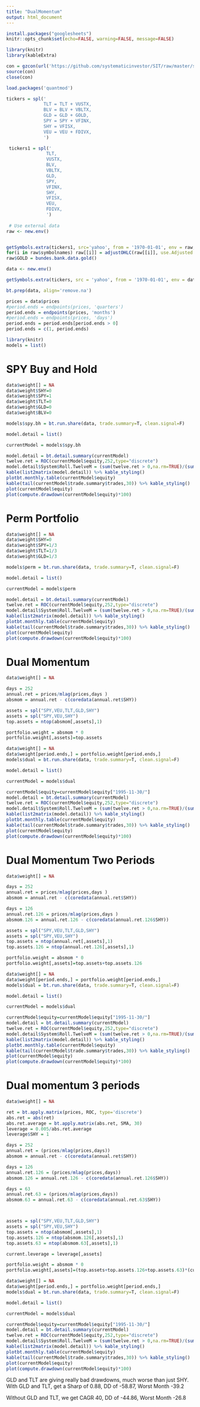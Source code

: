 ```yaml
---
title: "DualMomentum"
output: html_document
---
```


```r
install.packages("googlesheets")
knitr::opts_chunk$set(echo=FALSE, warning=FALSE, message=FALSE)

library(knitr)
library(kableExtra)
```

```r

con = gzcon(url('https://github.com/systematicinvestor/SIT/raw/master/sit.gz', 'rb'))
source(con)
close(con)

load.packages('quantmod')   

tickers = spl('
              TLT = TLT + VUSTX,
              BLV = BLV + VBLTX,
              GLD = GLD + GOLD,
              SPY = SPY + VFINX,
              SHY = VFISX,
              VEU = VEU + FDIVX,
              ')

 tickers1 = spl('
               TLT,
               VUSTX,
               BLV,
               VBLTX,
               GLD,
               SPY,
               VFINX,
               SHY,
               VFISX,
               VEU,
               FDIVX,
               ')
 
 # Use external data
raw <- new.env()


getSymbols.extra(tickers1, src='yahoo', from = '1970-01-01', env = raw, set.symbolnames = T, auto.assign = T)
for(i in raw$symbolnames) raw[[i]] = adjustOHLC(raw[[i]], use.Adjusted = TRUE, symbol.name=i)
raw$GOLD = bundes.bank.data.gold()

data <- new.env()

getSymbols.extra(tickers, src = 'yahoo', from = '1970-01-01', env = data, set.symbolnames = T,raw.data = raw, auto.assign = T)

bt.prep(data, align='remove.na')
```

```r
prices = data$prices  
#period.ends = endpoints(prices, 'quarters')
period.ends = endpoints(prices, 'months')
#period.ends = endpoints(prices, 'days')
period.ends = period.ends[period.ends > 0]		
period.ends = c(1, period.ends)
```

```r
library(knitr)
models = list()
```


# SPY Buy and Hold

```r
data$weight[] = NA
data$weight$SHY=0
data$weight$SPY=1
data$weight$TLT=0
data$weight$GLD=0
data$weight$BLV=0

models$spy.bh = bt.run.share(data, trade.summary=T, clean.signal=F)

model.detail = list()

currentModel = models$spy.bh

model.detail = bt.detail.summary(currentModel)
twelve.ret = ROC(currentModel$equity,252,type="discrete")
model.detail$System$Roll.TwelveM = (sum(twelve.ret > 0,na.rm=TRUE)/(sum(twelve.ret > 0,na.rm=TRUE)+sum(twelve.ret < 0,na.rm=TRUE)))*100
kable(list2matrix(model.detail)) %>% kable_styling()
plotbt.monthly.table(currentModel$equity)
kable(tail(currentModel$trade.summary$trades,30)) %>% kable_styling()
plot(currentModel$equity)
plot(compute.drawdown(currentModel$equity)*100)
```

# Perm Portfolio

```r
data$weight[] = NA
data$weight$SHY=0
data$weight$SPY=1/3
data$weight$TLT=1/3
data$weight$GLD=1/3

models$perm = bt.run.share(data, trade.summary=T, clean.signal=F)

model.detail = list()

currentModel = models$perm

model.detail = bt.detail.summary(currentModel)
twelve.ret = ROC(currentModel$equity,252,type="discrete")
model.detail$System$Roll.TwelveM = (sum(twelve.ret > 0,na.rm=TRUE)/(sum(twelve.ret > 0,na.rm=TRUE)+sum(twelve.ret < 0,na.rm=TRUE)))*100
kable(list2matrix(model.detail)) %>% kable_styling()
plotbt.monthly.table(currentModel$equity)
kable(tail(currentModel$trade.summary$trades,30)) %>% kable_styling()
plot(currentModel$equity)
plot(compute.drawdown(currentModel$equity)*100)
```

# Dual Momentum



```r
data$weight[] = NA

days = 252
annual.ret = prices/mlag(prices,days )
absmom = annual.ret - c(coredata(annual.ret$SHY))

assets = spl("SPY,VEU,TLT,GLD,SHY")
assets = spl("SPY,VEU,SHY")
top.assets = ntop(absmom[,assets],1) 

portfolio.weight = absmom * 0 
portfolio.weight[,assets]=top.assets

data$weight[] = NA
data$weight[period.ends,] = portfolio.weight[period.ends,]
models$dual = bt.run.share(data, trade.summary=T, clean.signal=F)

model.detail = list()

currentModel = models$dual

currentModel$equity=currentModel$equity["1995-11-30/"]
model.detail = bt.detail.summary(currentModel)
twelve.ret = ROC(currentModel$equity,252,type="discrete")
model.detail$System$Roll.TwelveM = (sum(twelve.ret > 0,na.rm=TRUE)/(sum(twelve.ret > 0,na.rm=TRUE)+sum(twelve.ret < 0,na.rm=TRUE)))*100
kable(list2matrix(model.detail)) %>% kable_styling()
plotbt.monthly.table(currentModel$equity)
kable(tail(currentModel$trade.summary$trades,30)) %>% kable_styling()
plot(currentModel$equity)
plot(compute.drawdown(currentModel$equity)*100)
```

# Dual Momentum Two Periods



```r
data$weight[] = NA

days = 252
annual.ret = prices/mlag(prices,days )
absmom = annual.ret - c(coredata(annual.ret$SHY))

days = 126
annual.ret.126 = prices/mlag(prices,days )
absmom.126 = annual.ret.126 - c(coredata(annual.ret.126$SHY))

assets = spl("SPY,VEU,TLT,GLD,SHY")
assets = spl("SPY,VEU,SHY")
top.assets = ntop(annual.ret[,assets],1) 
top.assets.126 = ntop(annual.ret.126[,assets],1) 

portfolio.weight = absmom * 0 
portfolio.weight[,assets]=top.assets+top.assets.126

data$weight[] = NA
data$weight[period.ends,] = portfolio.weight[period.ends,]
models$dual = bt.run.share(data, trade.summary=T, clean.signal=F)

model.detail = list()

currentModel = models$dual

currentModel$equity=currentModel$equity["1995-11-30/"]
model.detail = bt.detail.summary(currentModel)
twelve.ret = ROC(currentModel$equity,252,type="discrete")
model.detail$System$Roll.TwelveM = (sum(twelve.ret > 0,na.rm=TRUE)/(sum(twelve.ret > 0,na.rm=TRUE)+sum(twelve.ret < 0,na.rm=TRUE)))*100
kable(list2matrix(model.detail)) %>% kable_styling()
plotbt.monthly.table(currentModel$equity)
kable(tail(currentModel$trade.summary$trades,30)) %>% kable_styling()
plot(currentModel$equity)
plot(compute.drawdown(currentModel$equity)*100)
```

# Dual momentum 3 periods

```r
data$weight[] = NA

ret = bt.apply.matrix(prices, ROC, type='discrete')
abs.ret = abs(ret)
abs.ret.average = bt.apply.matrix(abs.ret, SMA, 30)
leverage = 0.005/abs.ret.average
leverage$SHY = 1

days = 252
annual.ret = (prices/mlag(prices,days))
absmom = annual.ret - c(coredata(annual.ret$SHY))

days = 126
annual.ret.126 = (prices/mlag(prices,days))
absmom.126 = annual.ret.126 - c(coredata(annual.ret.126$SHY))

days = 63
annual.ret.63 = (prices/mlag(prices,days))
absmom.63 = annual.ret.63 - c(coredata(annual.ret.63$SHY))



assets = spl("SPY,VEU,TLT,GLD,SHY")
assets = spl("SPY,VEU,SHY")
top.assets = ntop(absmom[,assets],1) 
top.assets.126 = ntop(absmom.126[,assets],1) 
top.assets.63 = ntop(absmom.63[,assets],1) 

current.leverage = leverage[,assets]

portfolio.weight = absmom * 0 
portfolio.weight[,assets]=(top.assets+top.assets.126+top.assets.63)*(current.leverage/3)

data$weight[] = NA
data$weight[period.ends,] = portfolio.weight[period.ends,]
models$dual = bt.run.share(data, trade.summary=T, clean.signal=F)

model.detail = list()

currentModel = models$dual

currentModel$equity=currentModel$equity["1995-11-30/"]
model.detail = bt.detail.summary(currentModel)
twelve.ret = ROC(currentModel$equity,252,type="discrete")
model.detail$System$Roll.TwelveM = (sum(twelve.ret > 0,na.rm=TRUE)/(sum(twelve.ret > 0,na.rm=TRUE)+sum(twelve.ret < 0,na.rm=TRUE)))*100
kable(list2matrix(model.detail)) %>% kable_styling()
plotbt.monthly.table(currentModel$equity)
kable(tail(currentModel$trade.summary$trades,30)) %>% kable_styling()
plot(currentModel$equity)
plot(compute.drawdown(currentModel$equity)*100)
```

GLD and TLT are giving really bad drawdowns, much worse than just SHY. With GLD and TLT, get a Sharp of 0.88, DD of -58.87, Worst Month -39.2

Without GLD and TLT, we get CAGR 40, DD of -44.86, Worst Month -26.8

